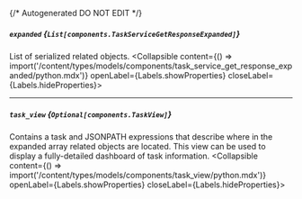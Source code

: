{/* Autogenerated DO NOT EDIT  */}

##### `expanded` *{`List[components.TaskServiceGetResponseExpanded]`}*
List of serialized related objects.
<Collapsible content={() => import('/content/types/models/components/task_service_get_response_expanded/python.mdx')} openLabel={Labels.showProperties} closeLabel={Labels.hideProperties}>
</Collapsible>

---
##### `task_view` *{`Optional[components.TaskView]`}*
Contains a task and JSONPATH expressions that describe where in the expanded array related objects are located. This view can be used to display a fully\-detailed dashboard of task information.
<Collapsible content={() => import('/content/types/models/components/task_view/python.mdx')} openLabel={Labels.showProperties} closeLabel={Labels.hideProperties}>
</Collapsible>



